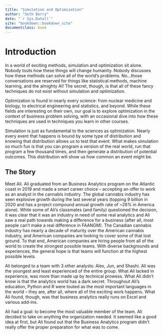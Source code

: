 ```yaml
--- 
title: "Simulation and Optimization"
author: "Seth Berry"
date: "`r Sys.Date()`"
site: "bookdown::bookdown_site"
documentclass: book
---
```


# Introduction

In a world of exciting methods, simulation and optimization sit alone. Nobody touts how these things will change humanity. Nobody discusses how these methods can solve all of the world's problems. No...those conversations are reserved for things like statistical methods, machine learning, and the almighty AI! The secret, though, is that all of these fancy techniques do not exist without simulation and optimization. 

Optimization is found in nearly every science: from nuclear medicine and biology, to electrical engineering and statistics, and beyond. While these fields are interesting on their own, our goal is to explore optimization in the context of business problem solving, with an occasional dive into how these techniques are used in techniques you learn in other courses.  

Simulation is just as fundamental to the sciences as optimization. Nearly every event that happens is bound by some type of distribution and knowing that distribution allows us to test that event. What makes simulation so much fun is that you can program a version of the real world, run that program a few thousand times, and then generate a distribution of potential outcomes. This distribution will show us how common an event might be. 

## The Story

Meet Ali. Ali graduated from an Business Analytics program on the Atlantic coast in 2019 and made a smart career choice -- accepting an offer to work as an analyst in the cannabis industry. The global cannabis industry has seen explosive growth during the last several years (topping 9 billion in 2020 and has a project compound annual growth rate of ~26% in America alone). While some of Ali's classmates (and family) questioned the decision, it was clear that it was an industry in need of some real analytics and Ali saw a real path towards making a difference for a business (after all, most people can't make a real difference in FAANGM). The Canadian cannabis industry has nearly a decade of maturity over the American cannabis industry, and American companies are looking to cover some of that lost ground. To that end, American companies are hiring people from all of the world to create the strongest possible teams. With diverse backgrounds and experiences, the general hope is that teams will function at the highest possible levels.

Ali belonged to a team with 3 other analysts: Alex, Jun, and Shashi. Ali was the youngest and least experienced of the entire group. What Ali lacked in experience, was more than made up by technical prowess. What Ali didn't know is that the analytics world has a dark secret. Throughout Ali's education, Python and R were touted as the most important languages in the world -- they are, after all, where all of the exciting work happens. What Ali found, though, was that business analytics really runs on Excel and various add-ins. 

Ali had a goal: to become the most valuable member of the team. Ali decided to take on anything the organization needed. It seemed like a good idea at first, but Ali found out that the Business Analytics program didn't really offer the proper preparation for what was to come.